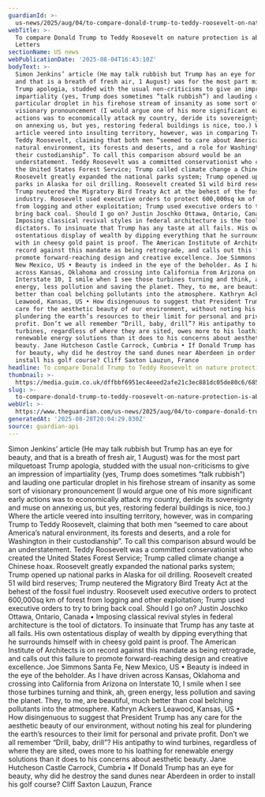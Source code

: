 ```yaml
---
guardianId: >-
  us-news/2025/aug/04/to-compare-donald-trump-to-teddy-roosevelt-on-nature-protection-is-absurd
webTitle: >-
  To compare Donald Trump to Teddy Roosevelt on nature protection is absurd |
  Letters
sectionName: US news
webPublicationDate: '2025-08-04T16:43:10Z'
bodyText: >-
  Simon Jenkins’ article (He may talk rubbish but Trump has an eye for beauty,
  and that is a breath of fresh air, 1 August) was for the most part milquetoast
  Trump apologia, studded with the usual non-criticisms to give an impression of
  impartiality (yes, Trump does sometimes “talk rubbish”) and lauding one
  particular droplet in his firehose stream of insanity as some sort of
  visionary pronouncement (I would argue one of his more significant early
  actions was to economically attack my country, deride its sovereignty and muse
  on annexing us, but yes, restoring federal buildings is nice, too.) Where the
  article veered into insulting territory, however, was in comparing Trump to
  Teddy Roosevelt, claiming that both men “seemed to care about America’s
  natural environment, its forests and deserts, and a role for Washington in
  their custodianship”. To call this comparison absurd would be an
  understatement. Teddy Roosevelt was a committed conservationist who created
  the United States Forest Service; Trump called climate change a Chinese hoax.
  Roosevelt greatly expanded the national parks system; Trump opened up national
  parks in Alaska for oil drilling. Roosevelt created 51 wild bird reserves;
  Trump neutered the Migratory Bird Treaty Act at the behest of the fossil fuel
  industry. Roosevelt used executive orders to protect 600,000sq km of forest
  from logging and other exploitation; Trump used executive orders to try to
  bring back coal. Should I go on? Justin Joschko Ottawa, Ontario, Canada •
  Imposing classical revival styles in federal architecture is the tool of
  dictators. To insinuate that Trump has any taste at all fails. His own
  ostentatious display of wealth by dipping everything that he surrounds himself
  with in cheesy gold paint is proof. The American Institute of Architects is on
  record against this mandate as being retrograde, and calls out this failure to
  promote forward-reaching design and creative excellence. Joe Simmons Santa Fe,
  New Mexico, US • Beauty is indeed in the eye of the beholder. As I have driven
  across Kansas, Oklahoma and crossing into California from Arizona on
  Interstate 10, I smile when I see those turbines turning and think, ah, green
  energy, less pollution and saving the planet. They, to me, are beautiful, much
  better than coal belching pollutants into the atmosphere. Kathryn Ackers
  Leawood, Kansas, US • How disingenuous to suggest that President Trump has any
  care for the aesthetic beauty of our environment, without noting his zeal for
  plundering the earth’s resources to their limit for personal and private
  profit. Don’t we all remember “Drill, baby, drill”? His antipathy to wind
  turbines, regardless of where they are sited, owes more to his loathing for
  renewable energy solutions than it does to his concerns about aesthetic
  beauty. Jane Hutcheson Castle Carrock, Cumbria • If Donald Trump has an eye
  for beauty, why did he destroy the sand dunes near Aberdeen in order to
  install his golf course? Cliff Saxton Lauzun, France
headline: To compare Donald Trump to Teddy Roosevelt on nature protection is absurd
thumbnail: >-
  https://media.guim.co.uk/dffbbf6951ec4eeed2afe21c3ec881dc05de80c6/685_0_4220_3376/500.jpg
slug: >-
  to-compare-donald-trump-to-teddy-roosevelt-on-nature-protection-is-absurd-or-letters
webUrl: >-
  https://www.theguardian.com/us-news/2025/aug/04/to-compare-donald-trump-to-teddy-roosevelt-on-nature-protection-is-absurd
generatedAt: '2025-08-28T20:04:29.830Z'
source: guardian-api
---
```

Simon Jenkins’ article (He may talk rubbish but Trump has an eye for beauty, and that is a breath of fresh air, 1 August) was for the most part milquetoast Trump apologia, studded with the usual non-criticisms to give an impression of impartiality (yes, Trump does sometimes “talk rubbish”) and lauding one particular droplet in his firehose stream of insanity as some sort of visionary pronouncement (I would argue one of his more significant early actions was to economically attack my country, deride its sovereignty and muse on annexing us, but yes, restoring federal buildings is nice, too.) Where the article veered into insulting territory, however, was in comparing Trump to Teddy Roosevelt, claiming that both men “seemed to care about America’s natural environment, its forests and deserts, and a role for Washington in their custodianship”. To call this comparison absurd would be an understatement. Teddy Roosevelt was a committed conservationist who created the United States Forest Service; Trump called climate change a Chinese hoax. Roosevelt greatly expanded the national parks system; Trump opened up national parks in Alaska for oil drilling. Roosevelt created 51 wild bird reserves; Trump neutered the Migratory Bird Treaty Act at the behest of the fossil fuel industry. Roosevelt used executive orders to protect 600,000sq km of forest from logging and other exploitation; Trump used executive orders to try to bring back coal. Should I go on? Justin Joschko Ottawa, Ontario, Canada • Imposing classical revival styles in federal architecture is the tool of dictators. To insinuate that Trump has any taste at all fails. His own ostentatious display of wealth by dipping everything that he surrounds himself with in cheesy gold paint is proof. The American Institute of Architects is on record against this mandate as being retrograde, and calls out this failure to promote forward-reaching design and creative excellence. Joe Simmons Santa Fe, New Mexico, US • Beauty is indeed in the eye of the beholder. As I have driven across Kansas, Oklahoma and crossing into California from Arizona on Interstate 10, I smile when I see those turbines turning and think, ah, green energy, less pollution and saving the planet. They, to me, are beautiful, much better than coal belching pollutants into the atmosphere. Kathryn Ackers Leawood, Kansas, US • How disingenuous to suggest that President Trump has any care for the aesthetic beauty of our environment, without noting his zeal for plundering the earth’s resources to their limit for personal and private profit. Don’t we all remember “Drill, baby, drill”? His antipathy to wind turbines, regardless of where they are sited, owes more to his loathing for renewable energy solutions than it does to his concerns about aesthetic beauty. Jane Hutcheson Castle Carrock, Cumbria • If Donald Trump has an eye for beauty, why did he destroy the sand dunes near Aberdeen in order to install his golf course? Cliff Saxton Lauzun, France
